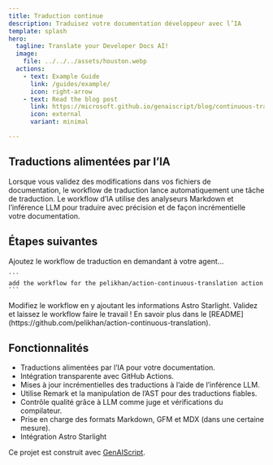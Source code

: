 ```yaml
---
title: Traduction continue
description: Traduisez votre documentation développeur avec l’IA
template: splash
hero:
  tagline: Translate your Developer Docs AI!
  image:
    file: ../../../assets/houston.webp
  actions:
    - text: Example Guide
      link: /guides/example/
      icon: right-arrow
    - text: Read the blog post
      link: https://microsoft.github.io/genaiscript/blog/continuous-translations/
      icon: external
      variant: minimal

---
```



## Traductions alimentées par l’IA

<CardGrid>
  <Card title="GitHub Actions" icon="github">
    Lorsque vous validez des modifications dans vos fichiers de documentation, le workflow de traduction lance automatiquement une tâche de traduction.
  </Card>

  <Card title="Modèles GitHub" icon="seti:markdown">
    Le workflow d’IA utilise des analyseurs Markdown et l’inférence LLM pour traduire avec précision et de façon incrémentielle votre documentation.
  </Card>
</CardGrid>

## Étapes suivantes

<CardGrid stagger>
  <Card title="Ajouter le workflow" icon="pencil">
    Ajoutez le workflow de traduction en demandant à votre agent...

    ```
    add the workflow for the pelikhan/action-continuous-translation action
    ```
  </Card>

  <Card title="Configurer votre site" icon="setting">
    Modifiez le workflow en y ajoutant les informations Astro Starlight.
  </Card>

  <Card title="Traduisez !" icon="add-document">
    Validez et laissez le workflow faire le travail !
  </Card>

  <Card title="Lire la documentation" icon="open-book">
    En savoir plus dans le
    [README](https://github.com/pelikhan/action-continuous-translation).
  </Card>
</CardGrid>

## Fonctionnalités

* Traductions alimentées par l’IA pour votre documentation.
* Intégration transparente avec GitHub Actions.
* Mises à jour incrémentielles des traductions à l’aide de l’inférence LLM.
* Utilise Remark et la manipulation de l’AST pour des traductions fiables.
* Contrôle qualité grâce à LLM comme juge et vérifications du compilateur.
* Prise en charge des formats Markdown, GFM et MDX (dans une certaine mesure).
* Intégration Astro Starlight

Ce projet est construit avec [GenAIScript](https://microsoft.github.io/genaiscript).
